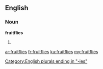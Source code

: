 ==English==

===Noun===
'''fruitflies'''

# {{plural of|fruitfly}}

[[Category:English plurals ending in "-ies"]]

[[ar:fruitflies]]
[[fr:fruitflies]]
[[ku:fruitflies]]
[[my:fruitflies]]